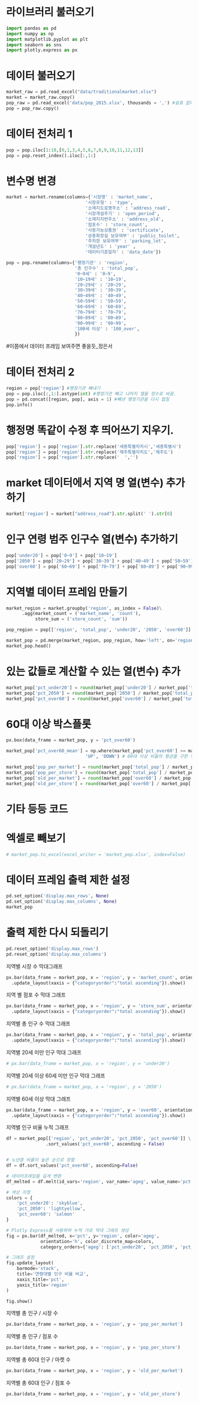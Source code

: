 # 라이브러리 불러오기

```python
import pandas as pd
import numpy as np
import matplotlib.pyplot as plt
import seaborn as sns
import plotly.express as px
```

# 데이터 불러오기

```python
market_raw = pd.read_excel("data/traditionalmarket.xlsx")
market = market_raw.copy()
pop_raw = pd.read_excel('data/pop_2015.xlsx', thousands = ',') #쉼표 없애주고 숫자로 바꿔줌.
pop = pop_raw.copy()
```

# 데이터 전처리 1

```python
pop = pop.iloc[1:18,[0,1,3,4,5,6,7,8,9,10,11,12,13]]
pop = pop.reset_index().iloc[:,1:]
```

# 변수명 변경

```python
market = market.rename(columns={'시장명' : 'market_name',
                              '시장유형' : 'type',
                              '소재지도로명주소' : 'address_road',
                              '시장개설주기' : 'open_period',
                              '소재지지번주소' : 'address_old',
                              '점포수' : 'store_count',
                              '사용가능상품권' : 'certificate',
                              '공중화장실 보유여부' : 'public_toilet',
                              '주차장 보유여부' : 'parking_lot',
                              '개설년도' : 'year' ,
                              '데이터기준일자' : 'data_date'})

pop = pop.rename(columns={'행정기관' : 'region',
                          '총 인구수' : 'total_pop',
                          '0~9세' : '0~9',
                          '10~19세' : '10~19',
                          '20~29세' : '20~29',
                          '30~39세' : '30~39',
                          '40~49세' : '40~49',
                          '50~59세' : '50~59',
                          '60~69세' : '60~69',
                          '70~79세' : '70~79',
                          '80~89세' : '80~89',
                          '90~99세' : '90~99',
                          '100세 이상' : '100_over',
                          })
```

#이쯤에서 데이터 프레임 보여주면 좋을듯_정은서

# 데이터 전처리 2

```python
region = pop['region'] #행정기관 빼내기
pop = pop.iloc[:,1:].astype(int) #행정기관 빼고 나머지 열을 정수로 바꿈.
pop = pd.concat([region, pop], axis = 1) #빼낸 행정기관을 다시 합침
pop.info()
```

# 행정명 똑같이 수정 후 띄어쓰기 지우기.

```python
pop['region'] = pop['region'].str.replace('세종특별자치시','세종특별시') 
pop['region'] = pop['region'].str.replace('제주특별자치도','제주도')
pop['region'] = pop['region'].str.replace('  ','')
```

# market 데이터에서 지역 명 열(변수) 추가하기

```python
market['region'] = market["address_road"].str.split(' ').str[0]
```

# 인구 연령 범주 인구수 열(변수) 추가하기

```python
pop['under20'] = pop['0~9'] + pop['10~19']
pop['2050'] = pop['20~29'] + pop['30~39'] + pop['40~49'] + pop['50~59']
pop['over60'] = pop['60~69'] + pop['70~79'] + pop['80~89'] + pop['90~99'] + pop['100_over']
```

# 지역별 데이터 프레임 만들기

```python
market_region = market.groupby('region', as_index = False)\
      .agg(market_count = ('market_name', 'count'),
           store_sum = ('store_count', 'sum'))

pop_region = pop[['region', 'total_pop', 'under20', '2050', 'over60']]

market_pop = pd.merge(market_region, pop_region, how='left', on='region')
market_pop.head()
```

# 있는 값들로 계산할 수 있는 열(변수) 추가

```python
market_pop['pct_under20'] = round(market_pop['under20'] / market_pop['total_pop'] * 100, 2) #미성년자 비율 추가 + 소숫점 정리리
market_pop['pct_2050'] = round(market_pop['2050'] / market_pop['total_pop'] * 100, 2)
market_pop['pct_over60'] = round(market_pop['over60'] / market_pop['total_pop'] * 100, 2)
```

# 60대 이상 박스플롯

```python
px.box(data_frame = market_pop, y = 'pct_over60')
```

```python
market_pop['pct_over60_mean'] = np.where(market_pop['pct_over60'] >= market_pop['pct_over60'].mean(),
                              'UP', 'DOWN') # 60대 이상 비율의 평균을 구한 뒤 그것보다 높거나 낮다는것 표시.

market_pop['pop_per_market'] = round(market_pop['total_pop'] / market_pop['market_count'], 1) #인구 수 / 시장 수, 소숫점 정리.
market_pop['pop_per_store'] = round(market_pop['total_pop'] / market_pop['store_sum'], 1)
market_pop['old_per_market'] = round(market_pop['over60'] / market_pop['market_count'], 1)
market_pop['old_per_store'] = round(market_pop['over60'] / market_pop['store_sum'], 1)
```

# 기타 등등 코드

# 엑셀로 빼보기

```python
# market_pop.to_excel(excel_writer = 'market_pop.xlsx', index=False)
```

# 데이터 프레임 출력 제한 설정

```python
pd.set_option('display.max_rows', None)
pd.set_option('display.max_columns', None)
market_pop
```

# 출력 제한 다시 되돌리기

```python
pd.reset_option('display.max_rows')
pd.reset_option('display.max_columns')
```

지역별 시장 수 막대그래프 
```python
px.bar(data_frame = market_pop, x = 'region', y = 'market_count', orientation='h', color = 'region') \
  .update_layout(xaxis = {"categoryorder":"total ascending"}).show()
```

지역 별 점포 수 막대 그래프
```python
px.bar(data_frame = market_pop, x = 'region', y = 'store_sum', orientation='h', color = 'region') \
  .update_layout(xaxis = {"categoryorder":"total ascending"}).show()
```
지역별 총 인구 수 막대 그래프 
```python
px.bar(data_frame = market_pop, x = 'region', y = 'total_pop', orientation='h', color = 'region') \
  .update_layout(xaxis = {"categoryorder":"total ascending"}).show()
```
지역별 20세 미만 인구 막대 그래프 
```python
# px.bar(data_frame = market_pop, x = 'region', y = 'under20') 
```

지역별 20세 이상 60세 미만 인구 막대 그래프
```python
# px.bar(data_frame = market_pop, x = 'region', y = '2050') 
```

지역별 60세 이상 막대 그래프 
```python
px.bar(data_frame = market_pop, x = 'region', y = 'over60', orientation='h', color = 'region') \
  .update_layout(xaxis = {"categoryorder":"total ascending"}).show()
```

지역별 인구 비율 누적 그래프 
```python
df = market_pop[['region', 'pct_under20', 'pct_2050', 'pct_over60']] \
               .sort_values('pct_over60', ascending = False)


# 노년층 비율이 높은 순으로 정렬
df = df.sort_values('pct_over60', ascending=False)

# 데이터프레임을 길게 변환
df_melted = df.melt(id_vars='region', var_name='ageg', value_name='pct')

# 색상 지정
colors = {
    'pct_under20': 'skyblue',
    'pct_2050': 'lightyellow',
    'pct_over60': 'salmon'
}

# Plotly Express를 사용하여 누적 가로 막대 그래프 생성
fig = px.bar(df_melted, x='pct', y='region', color='ageg', 
             orientation='h', color_discrete_map=colors,
             category_orders={'ageg': ['pct_under20', 'pct_2050', 'pct_over60']})

# 그래프 설정
fig.update_layout(
    barmode='stack',
    title='연령대별 인구 비율 비교',
    xaxis_title='pct',
    yaxis_title='region'
)

fig.show()

```

지역별 총 인구 / 시장 수 
```python
px.bar(data_frame = market_pop, x = 'region', y = 'pop_per_market') 
```
지역별 총 인구 / 점포 수  
```python
px.bar(data_frame = market_pop, x = 'region', y = 'pop_per_store') 
```

지역별 총 60대 인구 / 마켓 수 
```python
px.bar(data_frame = market_pop, x = 'region', y = 'old_per_market') 
```

지역별 총 60대 인구 / 점포 수 
```python
px.bar(data_frame = market_pop, x = 'region', y = 'old_per_store') 
```